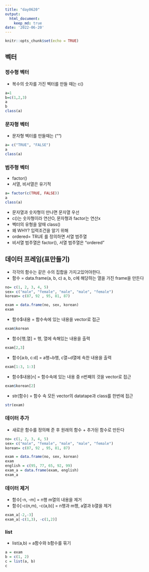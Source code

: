 ```yaml
---
title: "day0620"
output:
  html_document:
    keep_md: true
date: '2022-06-20'
---
```


```r
knitr::opts_chunk$set(echo = TRUE)
```

## 벡터
### 정수형 벡터
- 복수의 숫자를 가진 벡터를 만들 때는 c()
```r
a=1
b=c(1,2,3)
a
b
class(a)
```


### 문자형 벡터
- 문자형 벡터를 만들때는 ("")
```r
a= c("TRUE", "FALSE")
a
class(a)
```


### 범주형 벡터
- factor()
- 서열, 비서열은 유기적
```r
a= factor(c(TRUE, FALSE))
a
class(a)
```

- 문자열과 숫자형이 만나면 문자열 우선
- c()는 숫자형이라 연산O, 문자형과 factor는 연산x
- 벡터의 유형을 알때 class() 
- 왜 WHY? 입력조건을 알기 위해
- ordered= TRUE 를 정의하면 서열 범주열
- 비서열 범주열은 factor(), 서열 범주열은 "ordered" 


## 데이터 프레임(표만들기)
- 각각의 함수는 같은 수의 집합을 가지고있어야한다.
- 함수 = data.frame(a, b, c) a, b, c에 해당하는 열을 가진  frame을 만든다
```r
no= c(1, 2, 3, 4, 5)
sex= c("male", "female", "male", "male", "female")
korean= c(87, 92 , 95, 81, 87)

exam = data.frame(no, sex, korean)
exam
```
- 함수$내용 = 함수속에 있는 내용을 vector로 접근
```r
exam$korean
```

- 함수[행,열] = 행, 열에 속해있는 내용을 출력
```r
exam[2,3]
```

- 함수[a:b, c:d] = a행~b행, c열~d열에 속한 내용을 출력
```r
exam[1:3, 1:3]
```

- 함수$내용[n] = 함수속에 있는 내용 중 n번째의 것을 vector로 접근
```r
exam$korean[2]
```

- str(함수) = 함수 속 모든 vector의 datatape과 class를 한번에 접근 
```r
str(exam)
```

### 데이터 추가
- 새로운 함수를 정의해 준 후 원래의 함수 + 추가된 함수로 만든다
```r
no= c(1, 2, 3, 4, 5)
sex= c("male", "female", "male", "male", "female")
korean= c(87, 92 , 95, 81, 87)

exam = data.frame(no, sex, korean)
exam
english = c(95, 77, 65, 92, 99)
exam_a = data.frame(exam, english)
exam_a
```
### 데이터 제거
- 함수[-n, -m] = n행 m열의 내용을 제거
- 함수[-c(n,m), -c(a,b)] = n행과 m행, a열과 b열을 제거
```r
exam_a[-2,-3]
exam_a[-c(1,3), -c(1,2)]
```

### list
- list(a,b) = a함수와 b함수를 묶기
```r
a = exam
b = c(1, 2)
c = list(a, b)
c
```




 
